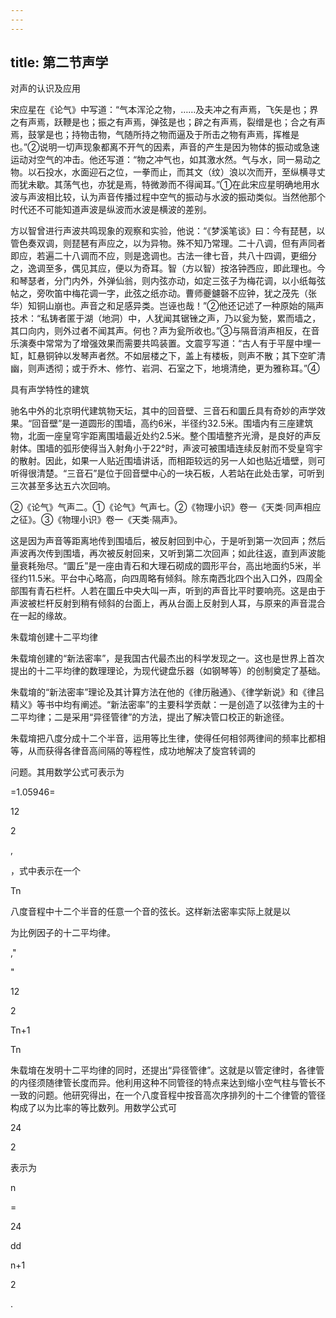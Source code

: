 ```yaml
---
---
---
```

title: 第二节声学
---



对声的认识及应用

宋应星在《论气》中写道：“气本浑沦之物，……及夫冲之有声焉，飞矢是也；界之有声焉，跃鞭是也；振之有声焉，弹弦是也；辟之有声焉，裂缯是也；合之有声焉，鼓掌是也；持物击物，气随所持之物而逼及于所击之物有声焉，挥椎是也。”②说明一切声现象都离不开气的因素，声音的产生是因为物体的振动或急速运动对空气的冲击。他还写道：“物之冲气也，如其激水然。气与水，同一易动之物。以石投水，水面迎石之位，一拳而止，而其文（纹）浪以次而开，至纵横寻丈而犹未歇。其荡气也，亦犹是焉，特微渺而不得闻耳。”①在此宋应星明确地用水波与声波相比较，认为声音传播过程中空气的振动与水波的振动类似。当然他那个时代还不可能知道声波是纵波而水波是横波的差别。

方以智曾进行声波共鸣现象的观察和实验，他说：“《梦溪笔谈》曰：今有琵琶，以管色奏双调，则琵琶有声应之，以为异物。殊不知乃常理。二十八调，但有声同者即应，若遍二十八调而不应，则是逸调也。古法一律七音，共八十四调，更细分之，逸调至多，偶见其应，便以为奇耳。智（方以智）按洛钟西应，即此理也。今和琴瑟者，分门内外，外弹仙翁，则内弦亦动，如定三弦子为梅花调，以小纸每弦帖之，旁吹笛中梅花调一字，此弦之纸亦动。曹师夔鑢磬不应钟，犹之茂先（张华）知铜山崩也。声音之和足感异类。岂诬也哉！”②他还记述了一种原始的隔声技术：“私铸者匿于湖（地洞）中，人犹闻其锯锉之声，乃以瓮为甃，累而墙之，其口向内，则外过者不闻其声。何也？声为瓮所收也。”③与隔音消声相反，在音乐演奏中常常为了增强效果而需要共鸣装置。文震亨写道：“古人有于平屋中埋一缸，缸悬铜钟以发琴声者然。不如层楼之下，盖上有楼板，则声不散；其下空旷清幽，则声透彻；或于乔木、修竹、岩洞、石室之下，地境清绝，更为雅称耳。”④

具有声学特性的建筑

驰名中外的北京明代建筑物天坛，其中的回音壁、三音石和圜丘具有奇妙的声学效果。“回音壁”是一道圆形的围墙，高约6米，半径约32.5米。围墙内有三座建筑物，北面一座皇穹宇距离围墙最近处约2.5米。整个围墙整齐光滑，是良好的声反射体。围墙的弧形使得当入射角小于22°时，声波可被围墙连续反射而不受皇穹宇的散射。因此，如果一人贴近围墙讲话，而相距较远的另一人如也贴近墙壁，则可听得很清楚。“三音石”是位于回音壁中心的一块石板，人若站在此处击掌，可听到三次甚至多达五六次回响。

②《论气》气声二。①《论气》气声七。②《物理小识》卷一《天类·同声相应之征》。③《物理小识》卷一《天类·隔声》。

这是因为声音等距离地传到围墙后，被反射回到中心，于是听到第一次回声；然后声波再次传到围墙，再次被反射回来，又听到第二次回声；如此往返，直到声波能量衰耗殆尽。“圜丘”是一座由青石和大理石砌成的圆形平台，高出地面约5米，半径约11.5米。平台中心略高，向四周略有倾斜。除东南西北四个出入口外，四周全部围有青石栏杆。人若在圜丘中央大叫一声，听到的声音比平时要响亮。这是由于声波被栏杆反射到稍有倾斜的台面上，再从台面上反射到人耳，与原来的声音混合在一起的缘故。

朱载堉创建十二平均律

朱载堉创建的“新法密率”，是我国古代最杰出的科学发现之一。这也是世界上首次提出的十二平均律的数理理论，为现代键盘乐器（如钢琴等）的创制奠定了基础。

朱载堉的“新法密率”理论及其计算方法在他的《律历融通》、《律学新说》和《律吕精义》等书中均有阐述。“新法密率”的主要科学贡献：一是创造了以弦律为主的十二平均律；二是采用“异径管律”的方法，提出了解决管口校正的新途径。

朱载堉把八度分成十二个半音，运用等比生律，使得任何相邻两律间的频率比都相等，从而获得各律音高间隔的等程性，成功地解决了旋宫转调的

问题。其用数学公式可表示为

=1.05946=

12

2

,

，式中表示在一个

Tn

八度音程中十二个半音的任意一个音的弦长。这样新法密率实际上就是以

为比例因子的十二平均律。

,"

"

12

2

Tn+1

Tn

朱载堉在发明十二平均律的同时，还提出“异径管律”。这就是以管定律时，各律管的内径须随律管长度而异。他利用这种不同管径的特点来达到缩小空气柱与管长不一致的问题。他研究得出，在一个八度音程中按音高次序排列的十二个律管的管径构成了以为比率的等比数列。用数学公式可

24

2

表示为

n

=

24

dd

n+1

2

.